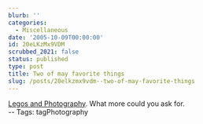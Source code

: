 ```yaml
---
blurb: ''
categories:
  - Miscellaneous
date: '2005-10-09T00:00:00'
id: 20eLKzMx9VDM
scrubbed_2021: false
status: published
type: post
title: Two of may favorite things
slug: /posts/20elkzmx9vdm--two-of-may-favorite-things
---
```


[Legos and Photography](http://www.foundphotography.com/PhotoThoughts/archives/2005/10/medium_format_p.html).
What more could you ask for.  
-- Tags: tagPhotography
